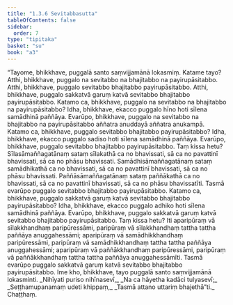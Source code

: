 ```yaml
---
title: "1.3.6 Sevitabbasutta"
tableOfContents: false
sidebar:
  order: 7
type: "tipitaka"
basket: "su"
book: "a3"
---
```



<DynamicBreadcrumb />

<Division number="26" book="a3">

<Paragraph number="128" book="a3">
“Tayome, bhikkhave, puggalā santo saṃvijjamānā lokasmiṃ. Katame tayo? Atthi, bhikkhave, puggalo na sevitabbo na bhajitabbo na payirupāsitabbo. Atthi, bhikkhave, puggalo sevitabbo bhajitabbo payirupāsitabbo. Atthi, bhikkhave, puggalo sakkatvā garuṃ katvā sevitabbo bhajitabbo payirupāsitabbo. Katamo ca, bhikkhave, puggalo na sevitabbo na bhajitabbo na payirupāsitabbo? Idha, bhikkhave, ekacco puggalo hīno hoti sīlena samādhinā paññāya. Evarūpo, bhikkhave, puggalo na sevitabbo na bhajitabbo na payirupāsitabbo aññatra anuddayā aññatra anukampā.
</Paragraph>

<Paragraph number="129" book="a3">
Katamo ca, bhikkhave, puggalo sevitabbo bhajitabbo payirupāsitabbo? Idha, bhikkhave, ekacco puggalo sadiso hoti sīlena samādhinā paññāya. Evarūpo, bhikkhave, puggalo sevitabbo bhajitabbo payirupāsitabbo. Taṃ kissa hetu? Sīlasāmaññagatānaṃ sataṃ sīlakathā ca no bhavissati, sā ca no pavattinī bhavissati, sā ca no phāsu bhavissati. Samādhisāmaññagatānaṃ sataṃ samādhikathā ca no bhavissati, sā ca no pavattinī bhavissati, sā ca no phāsu bhavissati. Paññāsāmaññagatānaṃ sataṃ paññākathā ca no bhavissati, sā ca no pavattinī bhavissati, sā ca no phāsu bhavissatīti. Tasmā evarūpo puggalo sevitabbo bhajitabbo payirupāsitabbo.
</Paragraph>

<Paragraph number="130" book="a3">
Katamo ca, bhikkhave, puggalo sakkatvā garuṃ katvā sevitabbo bhajitabbo payirupāsitabbo? Idha, bhikkhave, ekacco puggalo adhiko hoti sīlena samādhinā paññāya. Evarūpo, bhikkhave, puggalo sakkatvā garuṃ katvā sevitabbo bhajitabbo payirupāsitabbo. Taṃ kissa hetu? Iti aparipūraṃ vā sīlakkhandhaṃ paripūressāmi, paripūraṃ vā sīlakkhandhaṃ tattha tattha paññāya anuggahessāmi; aparipūraṃ vā samādhikkhandhaṃ paripūressāmi, paripūraṃ vā samādhikkhandhaṃ tattha tattha paññāya anuggahessāmi; aparipūraṃ vā paññākkhandhaṃ paripūressāmi, paripūraṃ vā paññākkhandhaṃ tattha tattha paññāya anuggahessāmīti. Tasmā evarūpo puggalo sakkatvā garuṃ katvā sevitabbo bhajitabbo payirupāsitabbo. Ime kho, bhikkhave, tayo puggalā santo saṃvijjamānā lokasminti.
</Paragraph>

<Paragraph number="131" type="verses" book="a3">
_Nihīyati puriso nihīnasevī,_  
_Na ca hāyetha kadāci tulyasevī;_  
_Seṭṭhamupanamaṃ udeti khippaṃ,_  
_Tasmā attano uttariṃ bhajethā”ti._  


</Paragraph>
</Division>

<Paragraph number="132" type="center" book="a3">
Chaṭṭhaṃ.
</Paragraph>